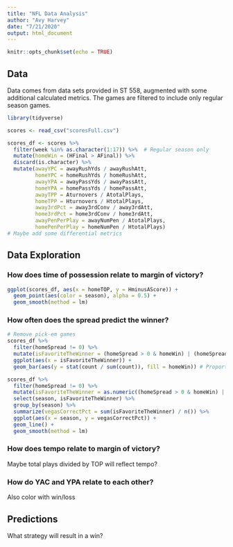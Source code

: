 ```yaml
---
title: "NFL Data Analysis"
author: "Avy Harvey"
date: "7/21/2020"
output: html_document
---
```


```r
knitr::opts_chunk$set(echo = TRUE)
```

## Data

Data comes from data sets provided in ST 558, augmented with some additional calculated metrics. The games are filtered to include only regular season games.

```r
library(tidyverse)

scores <- read_csv("scoresFull.csv")

scores_df <- scores %>%
  filter(week %in% as.character(1:17)) %>%  # Regular season only
  mutate(homeWin = (HFinal > AFinal)) %>%
  discard(is.character) %>%
  mutate(awayYPC = awayRushYds / awayRushAtt,
         homeYPC = homeRushYds / homeRushAtt,
         awayYPA = awayPassYds / awayPassAtt,
         homeYPA = homePassYds / homePassAtt,
         awayTPP = Aturnovers / AtotalPlays,
         homeTPP = Hturnovers / HtotalPlays,
         away3rdPct = away3rdConv / away3rdAtt,
         home3rdPct = home3rdConv / home3rdAtt,
         awayPenPerPlay = awayNumPen / AtotalPlays,
         homePenPerPlay = homeNumPen / HtotalPlays)
# Maybe add some differential metrics
```

## Data Exploration

### How does time of possession relate to margin of victory?

```r
ggplot(scores_df, aes(x = homeTOP, y = HminusAScore)) +
  geom_point(aes(color = season), alpha = 0.5) +
  geom_smooth(method = lm)
```

### How often does the spread predict the winner?

```r
# Remove pick-em games
scores_df %>%
  filter(homeSpread != 0) %>%
  mutate(isFavoriteTheWinner = (homeSpread > 0 & homeWin) | (homeSpread < 0 & !homeWin) ) %>%
  ggplot(aes(x = isFavoriteTheWinner)) +
  geom_bar(aes(y = stat(count / sum(count)), fill = homeWin)) # Proportion from https://ggplot2.tidyverse.org/reference/stat.html

scores_df %>%
  filter(homeSpread != 0) %>%
  mutate(isFavoriteTheWinner = as.numeric((homeSpread > 0 & homeWin) | (homeSpread < 0 & !homeWin) )) %>%
  select(season, isFavoriteTheWinner) %>%
  group_by(season) %>%
  summarize(vegasCorrectPct = sum(isFavoriteTheWinner) / n()) %>%
  ggplot(aes(x = season, y = vegasCorrectPct)) + 
  geom_line() +
  geom_smooth(method = lm)
```

### How does tempo relate to margin of victory?

Maybe total plays divided by TOP will reflect tempo?

### How do YAC and YPA relate to each other?

Also color with win/loss

## Predictions

What strategy will result in a win?

